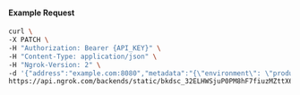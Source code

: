#### Example Request

```bash
curl \
-X PATCH \
-H "Authorization: Bearer {API_KEY}" \
-H "Content-Type: application/json" \
-H "Ngrok-Version: 2" \
-d '{"address":"example.com:8080","metadata":"{\"environment\": \"production\"}","tls":{}}' \
https://api.ngrok.com/backends/static/bkdsc_32ELHWSjuP0PM8hF7fiuzMZttX6
```
